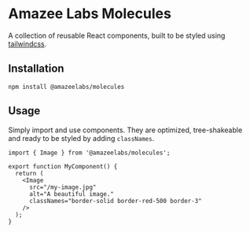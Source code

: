 
<Meta title="Introduction" />

# Amazee Labs Molecules

A collection of reusable React components, built to be styled using
[tailwindcss](https://tailwindcss.com).

## Installation

```shell
npm install @amazeelabs/molecules
```

## Usage

Simply import and use components. They are optimized, tree-shakeable and ready
to be styled by adding `classNames`.

```tsx
import { Image } from '@amazeelabs/molecules';

export function MyComponent() {
  return (
    <Image
      src="/my-image.jpg"
      alt="A beautiful image."
      classNames="border-solid border-red-500 border-3"
    />
  );
}
```
